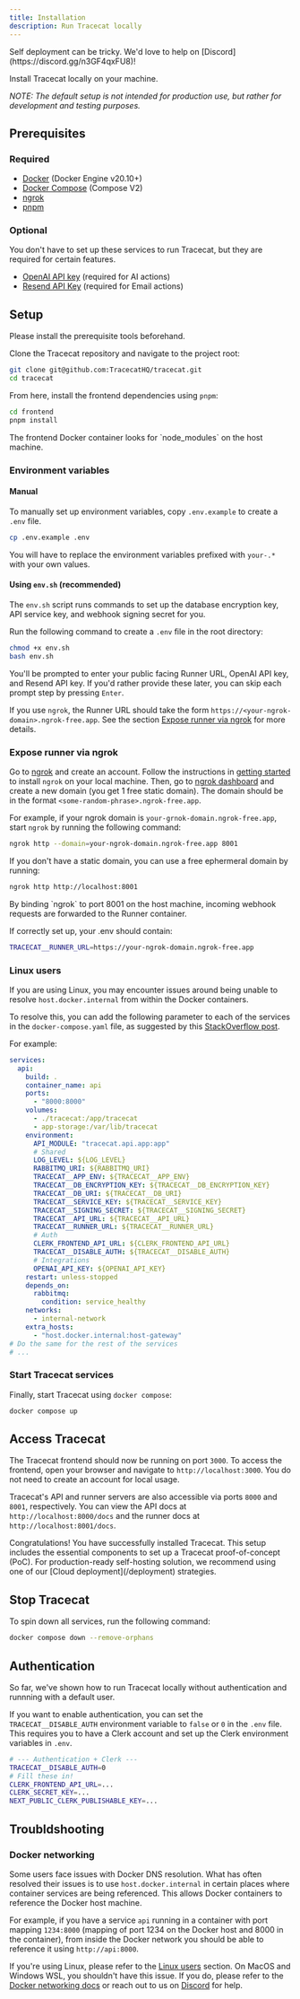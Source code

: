 ```yaml
---
title: Installation
description: Run Tracecat locally
---
```


<Note>
  Self deployment can be tricky. We'd love to help on
  [Discord](https://discord.gg/n3GF4qxFU8)!
</Note>

Install Tracecat locally on your machine.

_NOTE: The default setup is not intended for production use, but rather for
development and testing purposes._

## Prerequisites

### Required

- [Docker](https://docs.docker.com/get-docker/) (Docker Engine v20.10+)
- [Docker Compose](https://docs.docker.com/compose/install/) (Compose V2)
- [ngrok](https://ngrok.com/)
- [pnpm](https://pnpm.io/installation)

### Optional

You don't have to set up these services to run Tracecat, but they are required for certain features.

- [OpenAI API key](https://platform.openai.com/signup) (required for AI actions)
- [Resend API Key](https://resend.com/docs/introduction) (required for Email actions)

## Setup

Please install the prerequisite tools beforehand.

Clone the Tracecat repository and navigate to the project root:

```bash
git clone git@github.com:TracecatHQ/tracecat.git
cd tracecat
```

From here, install the frontend dependencies using `pnpm`:

```bash
cd frontend
pnpm install
```

<Note>
  The frontend Docker container looks for `node_modules` on the host machine.
</Note>

### Environment variables

#### Manual

To manually set up environment variables, copy `.env.example` to create a `.env` file.

```bash
cp .env.example .env
```

You will have to replace the environment variables prefixed with `your-.*` with your own values.

#### Using `env.sh` (recommended)

The `env.sh` script runs commands to set up the database encryption key, API service key, and webhook signing secret for you.

Run the following command to create a `.env` file in the root directory:

```bash
chmod +x env.sh
bash env.sh
```

You'll be prompted to enter your public facing Runner URL, OpenAI API key, and Resend API key.
If you'd rather provide these later, you can skip each prompt step by pressing `Enter`.

If you use `ngrok`, the Runner URL should take the form `https://<your-ngrok-domain>.ngrok-free.app`.
See the section [Expose runner via ngrok](#expose-runner-via-ngrok) for more details.

### Expose runner via ngrok

Go to [ngrok](https://ngrok.com/) and create an account.
Follow the instructions in [getting started](https://dashboard.ngrok.com/get-started/setup) to install `ngrok` on your local machine.
Then, go to [ngrok dashboard](https://dashboard.ngrok.com/cloud-edge/domains) and create a new domain (you get 1 free static domain).
The domain should be in the format `<some-random-phrase>.ngrok-free.app`.

For example, if your ngrok domain is `your-grnok-domain.ngrok-free.app`, start `ngrok` by running the following command:

```bash
ngrok http --domain=your-ngrok-domain.ngrok-free.app 8001
```

If you don't have a static domain, you can use a free ephermeral domain by running:

```bash
ngrok http http://localhost:8001
```

<Note>
  By binding `ngrok` to port 8001 on the host machine, incoming webhook requests
  are forwarded to the Runner container.
</Note>

If correctly set up, your .env should contain:

```bash
TRACECAT__RUNNER_URL=https://your-ngrok-domain.ngrok-free.app
```

### Linux users

If you are using Linux, you may encounter issues around being unable to resolve `host.docker.internal` from within the Docker containers.

To resolve this, you can add the following parameter to each of the services in the `docker-compose.yaml` file, as suggested by this [StackOverflow post](https://stackoverflow.com/a/67158212).

For example:

```yaml
services:
  api:
    build: .
    container_name: api
    ports:
      - "8000:8000"
    volumes:
      - ./tracecat:/app/tracecat
      - app-storage:/var/lib/tracecat
    environment:
      API_MODULE: "tracecat.api.app:app"
      # Shared
      LOG_LEVEL: ${LOG_LEVEL}
      RABBITMQ_URI: ${RABBITMQ_URI}
      TRACECAT__APP_ENV: ${TRACECAT__APP_ENV}
      TRACECAT__DB_ENCRYPTION_KEY: ${TRACECAT__DB_ENCRYPTION_KEY}
      TRACECAT__DB_URI: ${TRACECAT__DB_URI}
      TRACECAT__SERVICE_KEY: ${TRACECAT__SERVICE_KEY}
      TRACECAT__SIGNING_SECRET: ${TRACECAT__SIGNING_SECRET}
      TRACECAT__API_URL: ${TRACECAT__API_URL}
      TRACECAT__RUNNER_URL: ${TRACECAT__RUNNER_URL}
      # Auth
      CLERK_FRONTEND_API_URL: ${CLERK_FRONTEND_API_URL}
      TRACECAT__DISABLE_AUTH: ${TRACECAT__DISABLE_AUTH}
      # Integrations
      OPENAI_API_KEY: ${OPENAI_API_KEY}
    restart: unless-stopped
    depends_on:
      rabbitmq:
        condition: service_healthy
    networks:
      - internal-network
    extra_hosts:
      - "host.docker.internal:host-gateway"
# Do the same for the rest of the services
# ...
```

### Start Tracecat services

Finally, start Tracecat using `docker compose`:

```bash
docker compose up
```

## Access Tracecat

The Tracecat frontend should now be running on port `3000`.
To access the frontend, open your browser and navigate to `http://localhost:3000`.
You do not need to create an account for local usage.

Tracecat's API and runner servers are also accessible via ports `8000` and `8001`, respectively.
You can view the API docs at `http://localhost:8000/docs` and the runner docs at `http://localhost:8001/docs`.

<Check>
  Congratulations! You have successfully installed Tracecat. This setup includes
  the essential components to set up a Tracecat proof-of-concept (PoC). For
  production-ready self-hosting solution, we recommend using one of our [Cloud
  deployment](/deployment) strategies.
</Check>

## Stop Tracecat

To spin down all services, run the following command:

```bash
docker compose down --remove-orphans
```

## Authentication

So far, we've shown how to run Tracecat locally without authentication and runnning with a default user.

If you want to enable authentication, you can set the `TRACECAT__DISABLE_AUTH` environment variable to `false` or `0` in the `.env` file. This requires you to have a Clerk account and set up the Clerk environment variables in `.env`.

```bash
# --- Authentication + Clerk ---
TRACECAT__DISABLE_AUTH=0
# Fill these in!
CLERK_FRONTEND_API_URL=...
CLERK_SECRET_KEY=...
NEXT_PUBLIC_CLERK_PUBLISHABLE_KEY=...
```

## Troubldshooting

### Docker networking

Some users face issues with Docker DNS resolution. What has often resolved their issues is to use `host.docker.internal` in certain places where container services are being referenced.
This allows Docker containers to reference the Docker host machine.

For example, if you have a service `api` running in a container with port mapping `1234:8000` (mapping of port 1234 on the Docker host and 8000 in the container), from inside the Docker network you should be able to reference it using `http://api:8000`.

If you're using Linux, please refer to the [Linux users](#linux-users) section. On MacOS and Windows WSL, you shouldn't have this issue. If you do, please refer to the [Docker networking docs](https://docs.docker.com/network/) or reach out to us on [Discord](https://discord.gg/n3GF4qxFU8) for help.
